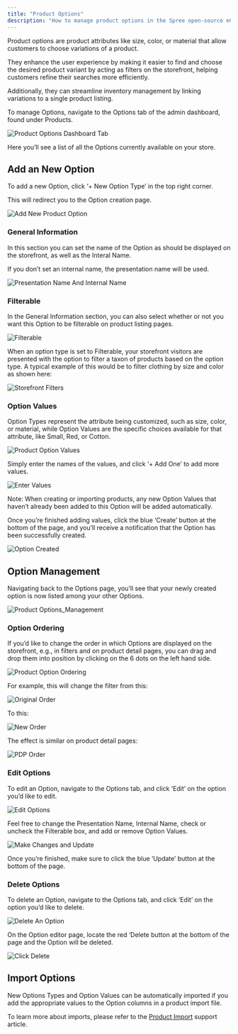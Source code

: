 ```yaml
---
title: "Product Options"
description: "How to manage product options in the Spree open-source eCommerce dashboard"
---
```


Product options are product attributes like size, color, or material that allow customers to choose variations of a product.

They enhance the user experience by making it easier to find and choose the desired product variant by acting as filters on the storefront, helping customers refine their searches more efficiently.

Additionally, they can streamline inventory management by linking variations to a single product listing.

To manage Options, navigate to the Options tab of the admin dashboard, found under Products.

<img alt="Product Options Dashboard Tab" classname="block dark:hidden" src="https://vendo-production-res.cloudinary.com/image/upload/w_1920/q_auto/v1734624482/docs/Manage%20Products/Product%20Options/2.5.1_Options_-_Navigate_To_Tab_ckkk2a.png" />

Here you’ll see a list of all the Options currently available on your store.

## Add an New Option

To add a new Option, click ‘+ New Option Type’ in the top right corner.

This will redirect you to the Option creation page.

<img alt="Add New Product Option" classname="block dark:hidden" src="https://vendo-production-res.cloudinary.com/image/upload/w_1920/q_auto/v1734624483/docs/Manage%20Products/Product%20Options/2.5.2_Options_-_Add_New_Option_kvvsib.png" />

### General Information

In this section you can set the name of the Option as should be displayed on the storefront, as well as the Interal Name.

If you don’t set an internal name, the presentation name will be used.

<img alt="Presentation Name And Internal Name" classname="block dark:hidden" src="https://vendo-production-res.cloudinary.com/image/upload/w_1920/q_auto/v1734624482/docs/Manage%20Products/Product%20Options/2.5.3_Options_-_Presentation_Name_And_Internal_Name_zkbgcj.png" />

### Filterable

In the General Information section, you can also select whether or not you want this Option to be filterable on product listing pages.

<img alt="Filterable" classname="block dark:hidden" src="https://vendo-production-res.cloudinary.com/image/upload/w_1920/q_auto/v1734624482/docs/Manage%20Products/Product%20Options/2.5.4_Options_-_Filterable_cdgyhc.png" />

When an option type is set to Filterable, your storefront visitors are presented with the option to filter a taxon of products based on the option type. A typical example of this would be to filter clothing by size and color as shown here:

<img alt="Storefront Filters" classname="block dark:hidden" src="https://vendo-production-res.cloudinary.com/image/upload/w_1920/q_auto/v1734624484/docs/Manage%20Products/Product%20Options/2.5.5_Options_-_Storefront_Filters_xamhgf.png" />

### Option Values

Option Types represent the attribute being customized, such as size, color, or material, while Option Values are the specific choices available for that attribute, like Small, Red, or Cotton.

<img alt="Product Option Values" classname="block dark:hidden" src="https://vendo-production-res.cloudinary.com/image/upload/w_1920/q_auto/v1734624482/docs/Manage%20Products/Product%20Options/2.5.6_Options_-_Option_Values_skkhlu.png" />

Simply enter the names of the values, and click ‘+ Add One’ to add more values.

<img alt="Enter Values" classname="block dark:hidden" src="https://vendo-production-res.cloudinary.com/image/upload/w_1920/q_auto/v1734624482/docs/Manage%20Products/Product%20Options/2.5.7_Options_-_Enter_Values_txckof.png" />

Note: When creating or importing products, any new Option Values that haven’t already been added to this Option will be added automatically.

Once you’re finished adding values, click the blue ‘Create’ button at the bottom of the page, and you’ll receive a notification that the Option has been successfully created.

<img alt="Option Created" classname="block dark:hidden" src="https://vendo-production-res.cloudinary.com/image/upload/w_1920/q_auto/v1734624484/docs/Manage%20Products/Product%20Options/2.5.8_Options_-_Option_Created_o38zio.png" />

## Option Management

Navigating back to the Options page, you’ll see that your newly created option is now listed among your other Options.

<img alt="Product Options_Management" classname="block dark:hidden" src="https://vendo-production-res.cloudinary.com/image/upload/w_1920/q_auto/v1734624484/docs/Manage%20Products/Product%20Options/2.5.9_Options_-_Options_Management_sgru96.png" />

### Option Ordering

If you’d like to change the order in which Options are displayed on the storefront, e.g., in filters and on product detail pages, you can drag and drop them into position by clicking on the 6 dots on the left hand side.

<img alt="Product Option Ordering" classname="block dark:hidden" src="https://vendo-production-res.cloudinary.com/image/upload/w_1920/q_auto/v1734624484/docs/Manage%20Products/Product%20Options/2.5.10_Options_-_Option_Ordering_z0w0uh.png" />

For example, this will change the filter from this:

<img alt="Original Order" classname="block dark:hidden" src="https://vendo-production-res.cloudinary.com/image/upload/w_1920/q_auto/v1734624483/docs/Manage%20Products/Product%20Options/2.5.11_Options_-_Original_Order_ytwoz9.png" />

To this:

<img alt="New Order" classname="block dark:hidden" src="https://vendo-production-res.cloudinary.com/image/upload/w_1920/q_auto/v1734624484/docs/Manage%20Products/Product%20Options/2.5.12_Options_-_New_Order_ort199.png" />

The effect is similar on product detail pages:

<img alt="PDP Order" classname="block dark:hidden" src="https://vendo-production-res.cloudinary.com/image/upload/w_1920/q_auto/v1734624486/docs/Manage%20Products/Product%20Options/2.5.13_Options_-_PDP_Order_vnkzk1.png" />

### Edit Options

To edit an Option, navigate to the Options tab, and click ‘Edit’ on the option you’d like to edit.

<img alt="Edit Options" classname="block dark:hidden" src="https://vendo-production-res.cloudinary.com/image/upload/w_1920/q_auto/v1734624485/docs/Manage%20Products/Product%20Options/2.5.14_Options_-_Edit_Options_h8urqo.png" />

Feel free to change the Presentation Name, Internal Name, check or uncheck the Filterable box, and add or remove Option Values.

<img alt="Make Changes and Update" classname="block dark:hidden" src="https://vendo-production-res.cloudinary.com/image/upload/w_1920/q_auto/v1734624485/docs/Manage%20Products/Product%20Options/2.5.15_Options_-_Makes_Changes_and_Update_bm2sgn.png" />

Once you’re finished, make sure to click the blue ‘Update’ button at the bottom of the page.

### Delete Options

To delete an Option, navigate to the Options tab, and click ‘Edit’ on the option you’d like to delete.

<img alt="Delete An Option" classname="block dark:hidden" src="https://vendo-production-res.cloudinary.com/image/upload/w_1920/q_auto/v1734624485/docs/Manage%20Products/Product%20Options/2.5.16_Options_-_Delete_An_Option_ejatzm.png" />

On the Option editor page, locate the red ‘Delete button at the bottom of the page and the Option will be deleted.

<img alt="Click Delete" classname="block dark:hidden" src="https://vendo-production-res.cloudinary.com/image/upload/w_1920/q_auto/v1734624485/docs/Manage%20Products/Product%20Options/2.5.17_Options_-_Click_Delete_dy877y.png" />

## Import Options

New Options Types and Option Values can be automatically imported if you add the appropriate values to the Option columns in a product import file.

To learn more about imports, please refer to the [Product Import](https://spreecommerce.org/docs/user/manage-products/import-products) support article.
